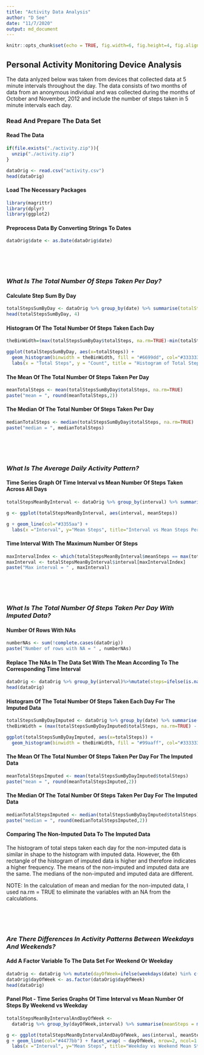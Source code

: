 ```yaml
---
title: "Activity Data Analysis"
author: "D See"
date: "11/7/2020"
output: md_document
---
```


```r
knitr::opts_chunk$set(echo = TRUE, fig.width=6, fig.height=4, fig.align = "center", warning=FALSE, comment = "", message=FALSE)
```

## Personal Activity Monitoring Device Analysis

The data anlyzed below was taken from devices that collected data at 5 minute intervals throughout the day. The data consists of two months of data from an anonymous individual and was collected during the months of October and November, 2012 and include the number of steps taken in 5 minute intervals each day.

### Read And Prepare The Data Set
#### Read The Data

```r
if(file.exists("./activity.zip")){
  unzip("./activity.zip")
}

dataOrig <- read.csv("activity.csv")
head(dataOrig)
```

#### Load The Necessary Packages
```r
library(magrittr)
library(dplyr)
library(ggplot2)
```


#### Preprocess Data By Converting Strings To Dates

```r
dataOrig$date <- as.Date(dataOrig$date)
```

<br />
<br />
<br />

### *What Is The Total Number Of Steps Taken Per Day?*
#### Calculate Step Sum By Day

```r
totalStepsSumByDay <- dataOrig %>% group_by(date) %>% summarise(totalSteps = sum(steps))
head(totalStepsSumByDay, 4)
```

#### Histogram Of The Total Number Of Steps Taken Each Day
```r
theBinWidth=(max(totalStepsSumByDay$totalSteps, na.rm=TRUE)-min(totalStepsSumByDay$totalSteps, na.rm=TRUE))/10

ggplot(totalStepsSumByDay, aes(x=totalSteps)) + 
  geom_histogram(binwidth = theBinWidth, fill = "#6699dd", col="#333333") +
  labs(x = "Total Steps", y = "Count", title = "Histogram of Total Steps Per Interval")

```


#### The Mean Of The Total Number Of Steps Taken Per Day

```r
meanTotalSteps <- mean(totalStepsSumByDay$totalSteps, na.rm=TRUE)
paste("mean = ", round(meanTotalSteps,2))

```

#### The Median Of The Total Number Of Steps Taken Per Day

```r
medianTotalSteps <- median(totalStepsSumByDay$totalSteps, na.rm=TRUE)
paste("median = ", medianTotalSteps)

```

<br />
<br />
<br />

### *What Is The Average Daily Activity Pattern?*
#### Time Series Graph Of Time Interval vs Mean Number Of Steps Taken Across All Days

```r
totalStepsMeanByInterval <- dataOrig %>% group_by(interval) %>% summarise(meanSteps = mean(steps, na.rm=TRUE))

g <- ggplot(totalStepsMeanByInterval, aes(interval, meanSteps))

g + geom_line(col="#3355aa") + 
  labs(x ="Interval", y="Mean Steps", title="Interval vs Mean Steps Per Interval")
```

#### Time Interval With The Maximum Number Of Steps

```r
maxIntervalIndex <- which(totalStepsMeanByInterval$meanSteps == max(totalStepsMeanByInterval$meanSteps))
maxInterval <- totalStepsMeanByInterval$interval[maxIntervalIndex]
paste("Max interval = " , maxInterval)
```

<br />
<br />
<br />

### *What Is The Total Number Of Steps Taken Per Day With Imputed Data?*
#### Number Of Rows With NAs
```r
numberNAs <- sum(!complete.cases(dataOrig))
paste("Number of rows with NA = " , numberNAs)
```



#### Replace The NAs In The Data Set With The Mean According To The Corresponding Time Interval

```r
dataOrig <- dataOrig %>% group_by(interval)%>%mutate(steps=ifelse(is.na(steps),mean(steps, na.rm=TRUE),steps))
head(dataOrig)
```

#### Histogram Of The Total Number Of Steps Taken Each Day For The Imputed Data

```r
totalStepsSumByDayImputed <- dataOrig %>% group_by(date) %>% summarise(totalSteps = sum(steps))
theBinWidth = (max(totalStepsSumByDayImputed$totalSteps, na.rm=TRUE) - min(totalStepsSumByDayImputed$totalSteps, na.rm=TRUE)) / 10

ggplot(totalStepsSumByDayImputed, aes(x=totalSteps)) + 
  geom_histogram(binwidth = theBinWidth, fill = "#99aaff", col="#333333")

```

#### The Mean Of The Total Number Of Steps Taken Per Day For The Imputed Data

```r
meanTotalStepsImputed <- mean(totalStepsSumByDayImputed$totalSteps)
paste("mean = ", round(meanTotalStepsImputed,2))

```

#### The Median Of The Total Number Of Steps Taken Per Day For The Imputed Data

```r
medianTotalStepsImputed <- median(totalStepsSumByDayImputed$totalSteps)
paste("median = ", round(medianTotalStepsImputed,2))

```

#### Comparing The Non-Imputed Data To The Imputed Data

The histogram of total steps taken each day for the non-imputed data is similar in shape to the histogram with imputed data. However, the 6th rectangle of the histogram of imputed data is higher and therefore indicates a higher frequency. The means of the non-imputed and imputed data are the same. The medians of the non-imputed and imputed data are different. 

NOTE: In the calculation of mean and median for the non-imputed data, I used na.rm = TRUE to eliminate the variables with an NA from the calculations.

<br />
<br />
<br />

### *Are There Differences In Activity Patterns Between Weekdays And Weekends?*
#### Add A Factor Variable To The Data Set For Weekend Or Weekday
```r
dataOrig <- dataOrig %>% mutate(dayOfWeek=ifelse(weekdays(date) %in% c("Saturday","Sunday"),"weekend","weekday"))
dataOrig$dayOfWeek <- as.factor(dataOrig$dayOfWeek)
head(dataOrig)
```


#### Panel Plot - Time Series Graphs Of Time Interval vs Mean Number Of Steps By Weekend vs Weekday
```r
totalStepsMeanByIntervalAndDayOfWeek <- 
  dataOrig %>% group_by(dayOfWeek,interval) %>% summarise(meanSteps = mean(steps, na.rm=TRUE))

g <- ggplot(totalStepsMeanByIntervalAndDayOfWeek, aes(interval, meanSteps))
g + geom_line(col="#4477bb") + facet_wrap( ~ dayOfWeek, nrow=2, ncol=1 ) + 
  labs(x ="Interval", y="Mean Steps", title="Weekday vs Weekend Mean Steps Per Time Interval")

```


